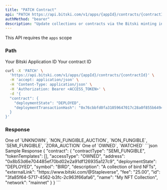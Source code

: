 ```yaml
---
title: "PATCH Contract"
api: "PATCH https://api.bitski.com/v1/apps/{appId}/contracts/{contractId}"
authMethod: "bearer"
description: "Update collections or contracts via the Bitski minting infrastructure."
---
```


<Note>This API requires the `apps` scope</Note>

### Path
<ParamField path="appId" type="string" required>
  Your Bitski Application ID
</ParamField>

<ParamField path="contractId" type="string" required>
  Your contract ID
</ParamField>

<RequestExample>

```bash cURL
curl -X 'PATCH' \
  'https://api.bitski.com/v1/apps/{appId}/contracts/{contractId}' \
  -H 'accept: application/json' \
  -H 'Content-Type: application/json' \
  -H 'Authorization: Bearer <ACCESS_TOKEN>' \
  -d '{
  "contract": {
    "deploymentState": "DEPLOYED",
    "deploymentTransactionHash": "0x76cbbfd0fa31059647017c28a0f855b6494b995ac77e1228064ba47debf0bb34"
  }
}'
```

</RequestExample>

### Response

<ResponseField name="contract" type="Contract object" required>
  <Expandable title="properties">
    <ResponseField name="id" type="string" required/>
    <ResponseField name="deploymentState" type="string" required/>
    <ResponseField name="externalLink" type="string" required/>
    <ResponseField name="address" type="string" required/>
    <ResponseField name="network" type="string" required/>
    <ResponseField name="name" type="string" />
    <ResponseField name="description" type="string" />
    <ResponseField name="contractType" type="string">
      One of `UNKNOWN`, `NON_FUNGIBLE_AUCTION`, `NON_FUNGIBLE`, `SEMI_FUNGIBLE`, `ZORA_AUCTION`
    </ResponseField>
    <ResponseField name="tokenTemplates" type="array of objects" />
    <ResponseField name="fee" type="number" />
    <ResponseField name="accessType" type="string" required>
      One of `OWNED`, `WATCHED`
    </ResponseField>
  </Expandable>
</ResponseField>

<ResponseExample>
```json Sample Response
{
  "contract": {
    "contractType": "SEMI_FUNGIBLE",
    "tokenTemplates": [],
    "accessType": "OWNED",
    "address": "0x8b53d6e704485ef70bd02e2a91df126935a127c9",
    "deploymentState": "DEPLOYED",
    "symbol": "BIRD",
    "description": "A collection of bird NFTs",
    "externalLink": "https://www.bitski.com/@Stapleverse",
    "fee": "25.00",
    "id": "3fa85f64-5717-4562-b3fc-2c963f66afa6",
    "name": "My NFT Collection",
    "network": "mainnet"
  }
}
```
</ResponseExample>

